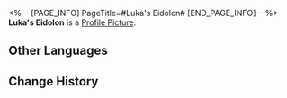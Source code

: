<%-- [PAGE_INFO]
PageTitle=#Luka's Eidolon#
[END_PAGE_INFO] --%>
{{Item Infobox
|id          = 11111
|image       = Item Luka's Eidolon.png
|type        = Eidolon Activation Material
|invCategory = 
|rarity      = 4
|effect      = Material for raising Luka's Eidolon Level.
|description = 
}}
'''Luka's Eidolon''' is a [[Profile Picture]].

==Other Languages==
{{Other Languages
|en   = Luka's Eidolon
|zhs  = 【卢卡】的星魂
|zht  = 【盧卡】的星魂
|ja   = 「ルカ」の星魂
|ko   = [루카]의 성혼
|es   = Eidolon de Luka
|fr   = Eidolon de Luka
|ru   = Эйдолон Луки
|th   = Eidolon ของ Luka
|vi   = Tinh Hồn Luka
|de   = Lukas Eidolon
|id   = Luka's Eidolon
|pt   = Eidolon de Luka
}}

==Change History==
{{Change History|1.2}}